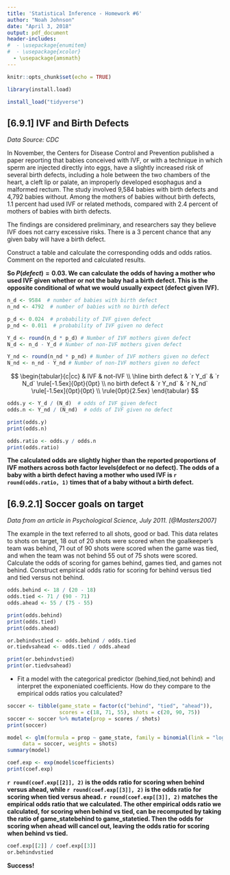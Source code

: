 ```yaml
---
title: 'Statistical Inference - Homework #6'
author: "Noah Johnson"
date: "April 3, 2018"
output: pdf_document
header-includes:
#  - \usepackage{enumitem}
#  - \usepackage{xcolor}
  - \usepackage{amsmath}
---
```


```r
knitr::opts_chunk$set(echo = TRUE)

library(install.load)

install_load("tidyverse")
```

## [6.9.1] IVF and Birth Defects

*Data Source: CDC*

In November, the Centers for Disease Control and Prevention published a paper reporting that babies conceived with IVF, or with a technique in which sperm are injected directly into eggs, have a slightly increased risk of several birth defects, including a hole between the two chambers of the heart, a cleft lip or palate, an improperly developed esophagus and a malformed rectum. The study involved 9,584 babies with birth defects and 4,792 babies without. Among the mothers of babies without birth defects, 1.1 percent had used IVF or related methods, compared with 2.4 percent of mothers of babies with birth defects.

The findings are considered preliminary, and researchers say they believe IVF does not carry excessive risks. There is a 3 percent chance that any given baby will have a birth defect.

Construct a table and calculate the corresponding odds and odds ratios. Comment on the reported and calculated results.

**So $P(defect) = 0.03$. We can calculate the odds of having a mother who used IVF given whether or not the baby had a birth defect. This is the opposite conditional of what we would usually expect (defect given IVF).**

```r
n_d <- 9584  # number of babies with birth defect
n_nd <- 4792  # number of babies with no birth defect

p_d <- 0.024  # probability of IVF given defect
p_nd <- 0.011  # probability of IVF given no defect

Y_d <- round(n_d * p_d) # Number of IVF mothers given defect
N_d <- n_d - Y_d # Number of non-IVF mothers given defect

Y_nd <- round(n_nd * p_nd) # Number of IVF mothers given no defect
N_nd <- n_nd - Y_nd # Number of non-IVF mothers given no defect
```

$$
\begin{tabular}{c|cc}
 & IVF & not-IVF \\
\hline
birth defect & `r Y_d` & `r N_d` \rule[-1.5ex]{0pt}{0pt} \\
no birth defect & `r Y_nd` & `r N_nd` \rule[-1.5ex]{0pt}{0pt} \\
\rule{0pt}{2.5ex} \end{tabular}
$$

```r
odds.y <- Y_d / (N_d)  # odds of IVF given defect
odds.n <- Y_nd / (N_nd)  # odds of IVF given no defect

print(odds.y)
print(odds.n)

odds.ratio <- odds.y / odds.n
print(odds.ratio)
```

**The calculated odds are slightly higher than the reported proportions of IVF mothers across both factor levels(defect or no defect). The odds of a baby with a birth defect having a mother who used IVF is `r round(odds.ratio, 1)` times that of a baby without a birth defect.**

## [6.9.2.1] Soccer goals on target

*Data from an article in Psychological Science, July 2011. [@Masters2007]*

The example in the text referred to all shots, good or bad. This data relates to shots on target, 18 out of 20 shots were scored when the goalkeeper’s team was behind, 71 out of 90 shots were scored when the game was tied, and when the team was not behind 55 out of 75 shots were scored. Calculate the odds of scoring for games behind, games tied, and games not behind. Construct empirical odds ratio for scoring for behind versus tied and tied versus not behind.

```r
odds.behind <- 18 / (20 - 18)
odds.tied <- 71 / (90 - 71)
odds.ahead <- 55 / (75 - 55)

print(odds.behind)
print(odds.tied)
print(odds.ahead)

or.behindvstied <- odds.behind / odds.tied
or.tiedvsahead <- odds.tied / odds.ahead

print(or.behindvstied)
print(or.tiedvsahead)
```

+ Fit a model with the categorical predictor (behind,tied,not behind) and interpret the exponeniated coefficients. How do they compare to the empirical odds ratios you calculated?

```r
soccer <- tibble(game_state = factor(c("behind", "tied", "ahead")), 
                 scores = c(18, 71, 55), shots = c(20, 90, 75))
soccer <- soccer %>% mutate(prop = scores / shots)
print(soccer)

model <- glm(formula = prop ~ game_state, family = binomial(link = "logit"), 
     data = soccer, weights = shots)
summary(model)

coef.exp <- exp(model$coefficients)
print(coef.exp)
```

**`r round(coef.exp[[2]], 2)` is the odds ratio for scoring when behind versus ahead, while `r round(coef.exp[[3]], 2)` is the odds ratio for scoring when tied versus ahead. `r round(coef.exp[[3]], 2)` matches the empirical odds ratio that we calculated. The other empirical odds ratio we calculated, for scoring when behind vs tied, can be recomputed by taking the ratio of game_statebehind to game_statetied. Then the odds for scoring when ahead will cancel out, leaving the odds ratio for scoring when behind vs tied.**

```r
coef.exp[[2]] / coef.exp[[3]]
or.behindvstied
```

**Success!**